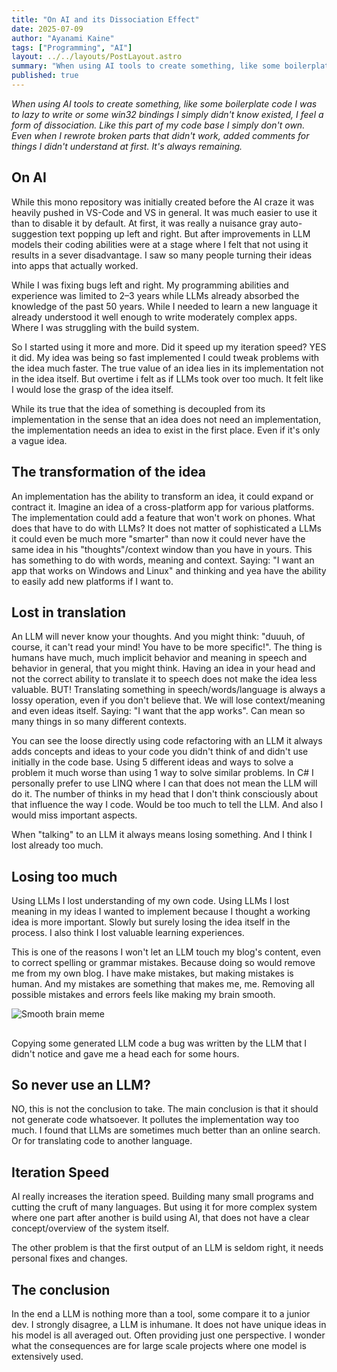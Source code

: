 ```yaml
---
title: "On AI and its Dissociation Effect"
date: 2025-07-09
author: "Ayanami Kaine"
tags: ["Programming", "AI"]
layout: ../../layouts/PostLayout.astro
summary: "When using AI tools to create something, like some boilerplate code I was to lazy to write or some win32 bindings I simply didnt know existed, I feel a form of dissociation. Like this part of my code base I simply dont own. Even when I rewrote broken parts that didnt work, added comments for things I didnt understand at first. It aways Remains"
published: true
---
```


*When using AI tools to create something, like some boilerplate code I was to lazy to write or some win32 bindings I simply didn't know existed, I feel a form of dissociation. Like this part of my code base I simply don't own. Even when I rewrote broken parts that didn't work, added comments for things I didn't understand at first. It's always remaining.*
 
## On AI

While this mono repository was initially created before the AI craze it was heavily pushed in VS-Code and VS in general. It was much easier to use it than to disable it by default. At first, it was really a nuisance gray auto-suggestion text popping up left and right. But after improvements in LLM models their coding abilities were at a stage where I felt that not using it results in a sever disadvantage. I saw so many people turning their ideas into apps that actually worked.

While I was fixing bugs left and right. My programming abilities and experience was limited to 2–3 years while LLMs already absorbed the knowledge of the past 50 years. While I needed to learn a new language it already understood it well enough to write moderately complex apps. Where I was struggling with the build system.

So I started using it more and more. Did it speed up my iteration speed? YES it did. My idea was being so fast implemented I could tweak problems with the idea much faster. The true value of an idea lies in its implementation not in the idea itself. But overtime i felt as if LLMs took over too much. It felt like I would lose the grasp of the idea itself.

While its true that the idea of something is decoupled from its implementation in the sense that an idea does not need an implementation, the implementation needs an idea to exist in the first place. Even if it's only a vague idea.

## The transformation of the idea

An implementation has the ability to transform an idea, it could expand or contract it. Imagine an idea of a cross-platform app for various platforms. The implementation could add a feature that won't work on phones. What does that have to do with LLMs? It does not matter of sophisticated a LLMs it could even be much more "smarter" than now it could never have the same idea in his "thoughts"/context window than you have in yours. This has something to do with words, meaning and context. Saying: "I want an app that works on Windows and Linux" and thinking and yea have the ability to easily add new platforms if I want to.

## Lost in translation

An LLM will never know your thoughts. And you might think: "duuuh, of course, it can't read your mind! You have to be more specific!". The thing is humans have much, much implicit behavior and meaning in speech and behavior in general, that you might think. Having an idea in your head and not the correct ability to translate it to speech does not make the idea less valuable. BUT! Translating something in speech/words/language is always a lossy operation, even if you don't believe that. We will lose context/meaning and even ideas itself. Saying: "I want that the app works". Can mean so many things in so many different contexts.

You can see the loose directly using code refactoring with an LLM it always adds concepts and ideas to your code you didn't think of and didn't use initially in the code base. Using 5 different ideas and ways to solve a problem it much worse than using 1 way to solve similar problems. In C# I personally prefer to use LINQ where I can that does not mean the LLM will do it. The number of thinks in my head that I don't think consciously about that influence the way I code. Would be too much to tell the LLM. And also I would miss important aspects.

When "talking" to an LLM it always means losing something. And I think I lost already too much.

## Losing too much

Using LLMs I lost understanding of my own code. Using LLMs I lost meaning in my ideas I wanted to implement because I thought a working idea is more important. Slowly but surely losing the idea itself in the process.
I also think I lost valuable learning experiences.

This is one of the reasons I won't let an LLM touch my blog's content, even to correct spelling or grammar mistakes. Because doing so would remove me from my own blog. I have make mistakes, but making mistakes is human. And my mistakes are something that makes me, me. Removing all possible mistakes and errors feels like making my brain smooth.

![Smooth brain meme](/smoth_brain.webp)

##  

Copying some generated LLM code a bug was written by the LLM that I didn't notice and gave me a head each for some hours. 


## So never use an LLM?

NO, this is not the conclusion to take. The main conclusion is that it should not generate code whatsoever. It pollutes the implementation way too much. I found that LLMs are sometimes much better than an online search. Or for translating code to another language.

## Iteration Speed

AI really increases the iteration speed. Building many small programs and cutting the cruft of many languages. But using it for more complex system where one part after another is build using AI, that does not have a clear concept/overview of the system itself. 

The other problem is that the first output of an LLM is seldom right, it needs personal fixes and changes. 

## The conclusion

In the end a LLM is nothing more than a tool, some compare it to a junior dev. I strongly disagree, a LLM is inhumane. It does not have unique ideas in his model is all averaged out. Often providing just one perspective. I wonder what the consequences are for large scale projects where one model is extensively used.
